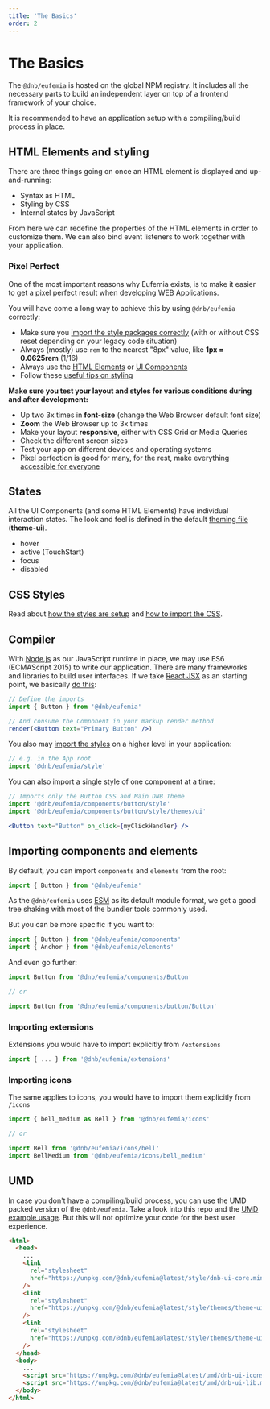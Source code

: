 ```yaml
---
title: 'The Basics'
order: 2
---
```



# The Basics

The `@dnb/eufemia` is hosted on the global NPM registry. It includes all the necessary parts to build an independent layer on top of a frontend framework of your choice.

It is recommended to have an application setup with a compiling/build process in place.

## HTML Elements and styling

There are three things going on once an HTML element is displayed and up-and-running:

- Syntax as HTML
- Styling by CSS
- Internal states by JavaScript

From here we can redefine the properties of the HTML elements in order to customize them.
We can also bind event listeners to work together with your application.

### Pixel Perfect

One of the most important reasons why Eufemia exists, is to make it easier to get a pixel perfect result when developing WEB Applications.

You will have come a long way to achieve this by using `@dnb/eufemia` correctly:

- Make sure you [import the style packages correctly](/uilib/usage/customisation/styling) (with or without CSS reset depending on your legacy code situation)
- Always (mostly) use `rem` to the nearest "8px" value, like **1px = 0.0625rem** (1/16)
- Always use the [HTML Elements](/uilib/elements) or [UI Components](/uilib/components)
- Follow these [useful tips on styling](/uilib/usage/best-practices/for-styling)

**Make sure you test your layout and styles for various conditions during and after development:**

- Up two 3x times in **font-size** (change the Web Browser default font size)
- **Zoom** the Web Browser up to 3x times
- Make your layout **responsive**, either with CSS Grid or Media Queries
- Check the different screen sizes
- Test your app on different devices and operating systems
- Pixel perfection is good for many, for the rest, make everything [accessible for everyone](/uilib/usage/accessibility)

## States

All the UI Components (and some HTML Elements) have individual interaction states. The look and feel is defined in the default [theming file](/uilib/usage/customisation/theming) (**theme-ui**).

- hover
- active (TouchStart)
- focus
- disabled

## CSS Styles

Read about [how the styles are setup](/uilib/usage/customisation/styling) and [how to import the CSS](/uilib/usage/customisation/styling/consume-styles).

## Compiler

With [Node.js](https://nodejs.org/) as our JavaScript runtime in place, we may use ES6 (ECMAScript 2015) to write our application. There are many frameworks and libraries to build user interfaces. If we take [React JSX](https://reactjs.org/docs/add-react-to-a-website.html#optional-try-react-with-jsx) as an starting point, we basically [do this](/uilib/usage/first-steps/react):

<PrimaryButtonExample />

```jsx
// Define the imports
import { Button } from '@dnb/eufemia'

// And consume the Component in your markup render method
render(<Button text="Primary Button" />)
```

You also may [import the styles](/uilib/usage/customisation/styling/consume-styles) on a higher level in your application:

```js
// e.g. in the App root
import '@dnb/eufemia/style'
```

You can also import a single style of one component at a time:

```js
// Imports only the Button CSS and Main DNB Theme
import '@dnb/eufemia/components/button/style'
import '@dnb/eufemia/components/button/style/themes/ui'
```

```jsx
<Button text="Button" on_click={myClickHandler} />
```

## Importing components and elements

By default, you can import `components` and `elements` from the root:

```js
import { Button } from '@dnb/eufemia'
```

As the `@dnb/eufemia` uses [ESM](/uilib/usage/first-steps/module-formats#default-module-format) as its default module format, we get a good tree shaking with most of the bundler tools commonly used.

But you can be more specific if you want to:

```js
import { Button } from '@dnb/eufemia/components'
import { Anchor } from '@dnb/eufemia/elements'
```

And even go further:

```js
import Button from '@dnb/eufemia/components/Button'

// or

import Button from '@dnb/eufemia/components/button/Button'
```

### Importing extensions

Extensions you would have to import explicitly from `/extensions`

```js
import { ... } from '@dnb/eufemia/extensions'
```

### Importing icons

The same applies to icons, you would have to import them explicitly from `/icons`

```js
import { bell_medium as Bell } from '@dnb/eufemia/icons'

// or

import Bell from '@dnb/eufemia/icons/bell'
import BellMedium from '@dnb/eufemia/icons/bell_medium'
```

## UMD

In case you don't have a compiling/build process, you can use the UMD packed version of the `@dnb/eufemia`. Take a look into this repo and the [UMD example usage](https://github.com/dnbexperience/eufemia-examples/tree/main/packages/example-html/static). But this will not optimize your code for the best user experience.

```html
<html>
  <head>
    ...
    <link
      rel="stylesheet"
      href="https://unpkg.com/@dnb/eufemia@latest/style/dnb-ui-core.min.css"
    />
    <link
      rel="stylesheet"
      href="https://unpkg.com/@dnb/eufemia@latest/style/themes/theme-ui/dnb-theme-components.min.css"
    />
    <link
      rel="stylesheet"
      href="https://unpkg.com/@dnb/eufemia@latest/style/themes/theme-ui/dnb-theme-basis.min.css"
    />
  </head>
  <body>
    ...
    <script src="https://unpkg.com/@dnb/eufemia@latest/umd/dnb-ui-icons.min.js"></script>
    <script src="https://unpkg.com/@dnb/eufemia@latest/umd/dnb-ui-lib.min.js"></script>
  </body>
</html>
```
